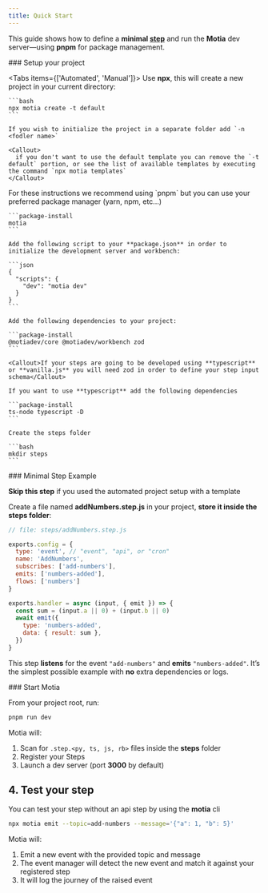 ```yaml
---
title: Quick Start
---
```



This guide shows how to define a **minimal [step](/docs/core/defining-steps)** and run the **Motia** dev server—using **pnpm** for package management.

<Steps>
<Step>
### Setup your project

<Tabs items={['Automated', 'Manual']}>
  <Tab value="Automated">
    Use **npx**, this will create a new project in your current directory:

    ```bash
    npx motia create -t default
    ```

    If you wish to initialize the project in a separate folder add `-n <fodler name>`

    <Callout>
      if you don't want to use the default template you can remove the `-t default` portion, or see the list of available templates by executing the command `npx motia templates`
    </Callout>
  </Tab>
  <Tab value="Manual">
    <Callout>For these instructions we recommend using `pnpm` but you can use your preferred package manager (yarn, npm, etc...)</Callout>

    ```package-install
    motia
    ```

    Add the following script to your **package.json** in order to initialize the development server and workbench:

    ```json
    {
      "scripts": {
        "dev": "motia dev"
      }
    }
    ```

    Add the following dependencies to your project:

    ```package-install
    @motiadev/core @motiadev/workbench zod
    ```

    <Callout>If your steps are going to be developed using **typescript** or **vanilla.js** you will need zod in order to define your step input schema</Callout>

    If you want to use **typescript** add the following dependencies

    ```package-install
    ts-node typescript -D
    ```

    Create the steps folder

    ```bash
    mkdir steps
    ```
  </Tab>
</Tabs>

</Step>
<Step>
### Minimal Step Example

<Callout>**Skip this step** if you used the automated project setup with a template</Callout>

Create a file named **addNumbers.step.js** in your project, **store it inside the steps folder**:

```js
// file: steps/addNumbers.step.js

exports.config = {
  type: 'event', // "event", "api", or "cron"
  name: 'AddNumbers',
  subscribes: ['add-numbers'],
  emits: ['numbers-added'],
  flows: ['numbers']
}

exports.handler = async (input, { emit }) => {
  const sum = (input.a || 0) + (input.b || 0)
  await emit({
    type: 'numbers-added',
    data: { result: sum },
  })
}
```

This step **listens** for the event `"add-numbers"` and **emits** `"numbers-added"`.
It’s the simplest possible example with **no** extra dependencies or logs.

</Step>
<Step>
### Start Motia

From your project root, run:

```bash
pnpm run dev
```

Motia will:

1. Scan for `.step.<py, ts, js, rb>` files inside the **steps** folder
2. Register your Steps
3. Launch a dev server (port **3000** by default)

## 4. Test your step

You can test your step without an api step by using the **motia** cli

```bash
npx motia emit --topic=add-numbers --message='{"a": 1, "b": 5}'
```

Motia will:

1. Emit a new event with the provided topic and message
2. The event manager will detect the new event and match it against your registered step
3. It will log the journey of the raised event
</Step>
</Steps>

